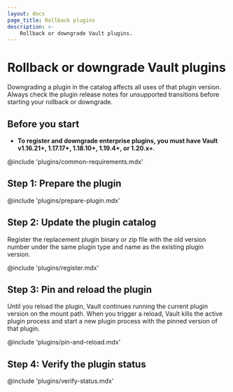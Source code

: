 ```yaml
---
layout: docs
page_title: Rollback plugins
description: >-
    Rollback or downgrade Vault plugins.
---
```


# Rollback or downgrade Vault plugins

Downgrading a plugin in the catalog affects all uses of that plugin version.
Always check the plugin release notes for unsupported transitions before
starting your rollback or downgrade.


## Before you start

- **To register and downgrade enterprise plugins, you must have Vault v1.16.21+, 1.17.17+,
  1.18.10+, 1.19.4+, or 1.20.x+**.

@include 'plugins/common-requirements.mdx'


## Step 1: Prepare the plugin

@include 'plugins/prepare-plugin.mdx'


## Step 2: Update the plugin catalog

Register the replacement plugin binary or zip file with the old version number
under the same plugin type and name as the existing plugin version.

@include 'plugins/register.mdx'


## Step 3: Pin and reload the plugin

Until you reload the plugin, Vault continues running the current plugin version
on the mount path. When you trigger a reload, Vault kills the active plugin
process and start a new plugin process with the pinned version of that plugin.

@include 'plugins/pin-and-reload.mdx'


## Step 4: Verify the plugin status

@include 'plugins/verify-status.mdx'
